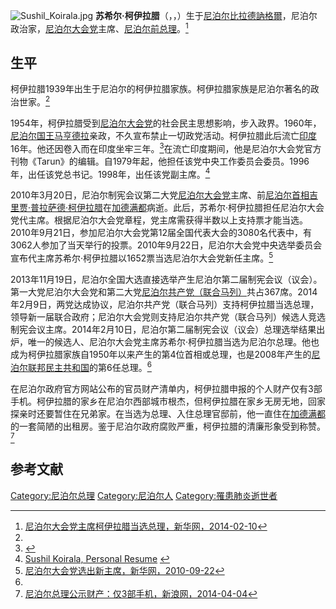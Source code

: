 [[File:Sushil_Koirala.jpg|thumb]]
'''苏希尔·柯伊拉腊'''（{{lang-ne|सुशील कोइराला}}，{{lang-en|Sushil Koirala}}，{{bd|1939年|8月12日|2016年|2月9日|}}）生于[[尼泊尔|尼泊尔]][[比拉德訥格爾|比拉德訥格爾]]，尼泊尔政治家，[[尼泊尔大会党|尼泊尔大会党]]主席、[[尼泊尔总理|尼泊尔前总理]]。<ref name=xhw>[http://news.xinhuanet.com/world/2014-02/10/c_119270350.htm 尼泊尔大会党主席柯伊拉腊当选总理，新华网，2014-02-10]</ref>

==生平==
柯伊拉腊1939年出生于尼泊尔的柯伊拉腊家族。柯伊拉腊家族是尼泊尔著名的政治世家。<ref name=xhw/>

1954年，柯伊拉腊受到[[尼泊尔大会党|尼泊尔大会党]]的社会民主思想影响，步入政界。1960年，[[尼泊尔国王|尼泊尔国王]][[马亨德拉|马亨德拉]]亲政，不久宣布禁止一切政党活动。柯伊拉腊此后流亡[[印度|印度]]16年。他还因卷入{{link-en|1973年尼泊尔劫机事件|1973 Nepal plane hijack}}而在印度坐牢三年。<ref>{{cite web|title=Nepal’s next PM Sushil Koirala was once an Indian Prisoner|url=http://news.biharprabha.com/2014/02/nepals-next-pm-sushil-koirala-was-once-an-indian-prisoner/|work=IANS|publisher=news.biharprabha.com|accessdate=11 February 2014|archive-date=2016-03-04|archive-url=https://web.archive.org/web/20160304084906/http://news.biharprabha.com/2014/02/nepals-next-pm-sushil-koirala-was-once-an-indian-prisoner/|dead-url=no}}</ref>在流亡印度期间，他是尼泊尔大会党官方刊物《Tarun》的编辑。自1979年起，他担任该党中央工作委员会委员。1996年，出任该党总书记。1998年，出任该党副主席。<ref name=Resume>[http://www.nepalicongressoffice.org.np/Bio-data/Sushil%20Koirala.htm#a Sushil Koirala, Personal Resume] {{webarchive|url=https://web.archive.org/web/20120321163024/http://www.nepalicongressoffice.org.np/Bio-data/Sushil%20Koirala.htm |date=2012-03-21 }}</ref>

2010年3月20日，尼泊尔制宪会议第二大党[[尼泊尔大会党|尼泊尔大会党]]主席、前[[尼泊尔首相|尼泊尔首相]][[吉里贾·普拉萨德·柯伊拉腊|吉里贾·普拉萨德·柯伊拉腊]]在[[加德满都|加德满都]]病逝。此后，苏希尔·柯伊拉腊担任尼泊尔大会党代主席。根据尼泊尔大会党章程，党主席需获得半数以上支持票才能当选。2010年9月21日，参加尼泊尔大会党第12届全国代表大会的3080名代表中，有3062人参加了当天举行的投票。2010年9月22日，尼泊尔大会党中央选举委员会宣布代主席苏希尔·柯伊拉腊以1652票当选尼泊尔大会党新任主席。<ref>[http://news.xinhuanet.com/world/2010-09/22/c_13524783.htm 尼泊尔大会党选出新主席，新华网，2010-09-22]{{dead link|date=2018年4月 |bot=InternetArchiveBot |fix-attempted=yes }}</ref>

2013年11月19日，尼泊尔全国大选直接选举产生尼泊尔第二届制宪会议（议会）。第一大党尼泊尔大会党和第二大党[[尼泊尔共产党（联合马列）|尼泊尔共产党（联合马列）]]共占367席。2014年2月9日，两党达成协议，尼泊尔共产党（联合马列）支持柯伊拉腊当选总理，领导新一届联合政府；尼泊尔大会党则支持尼泊尔共产党（联合马列）候选人竞选制宪会议主席。2014年2月10日，尼泊尔第二届制宪会议（议会）总理选举结果出炉，唯一的候选人、尼泊尔大会党主席苏希尔·柯伊拉腊当选为尼泊尔总理。他也成为柯伊拉腊家族自1950年以来产生的第4位首相或总理，也是2008年产生的[[尼泊尔联邦民主共和国|尼泊尔联邦民主共和国]]的第6任总理。<ref name=xhw/>

在尼泊尔政府官方网站公布的官员财产清单内，柯伊拉腊申报的个人财产仅有3部手机。柯伊拉腊的家乡在尼泊尔西部城市根杰，但柯伊拉腊在家乡无房无地，回家探亲时还要暂住在兄弟家。在当选为总理、入住总理官邸前，他一直住在[[加德满都|加德满都]]的一套简陋的出租房。鉴于尼泊尔政府腐败严重，柯伊拉腊的清廉形象受到称赞。<ref>[http://news.sina.com.cn/w/2014-04-04/074729863372.shtml 尼泊尔总理公示财产：仅3部手机，新浪网，2014-04-04]</ref>

==参考文献==
{{commonscat|Sushil Koirala}}
{{reflist}}

{{s-start}}
{{s-gov}}
{{s-bef|before=[[基尔·拉杰·雷格米|基尔·拉杰·雷格米]]}}
{{s-ttl|title=[[尼泊尔总理|尼泊尔总理]]|years=2014年2月－2015年10月}}
{{s-aft|after=[[卡德加·普拉薩德·奧利|卡德加·普拉薩德·奧利]]}}
{{s-end}}

{{DEFAULTSORT: Koirala, Sushil}}
[[Category:尼泊尔总理|Category:尼泊尔总理]]
[[Category:尼泊尔人|Category:尼泊尔人]]
[[Category:罹患肺炎逝世者|Category:罹患肺炎逝世者]]